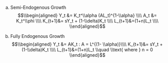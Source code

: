 a) Semi-Endogenous Growth
$$\\begin{aligned}
Y_t &= K_t^\\alpha (AL_t)^{1-\\alpha} \\\\
A_t &= K_t^\\phi \\\\
K_{t+1}&= sY_t + (1-\\delta)K_t \\\\
L_{t+1}&=(1+n)L_t \\\\
\\end{aligned}$$

b) Fully Endogenous Growth
$$\\begin{aligned}
Y_t &= AK_t : A = L^{(1- \\alpha)}\\\\
K_{t+1}&= sY_t + (1-\\delta)K_t \\\\
L_{t+1}&=(1+n)L_t \\quad \\text{ where } n = 0 
\\end{aligned}$$
